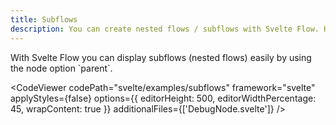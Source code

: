 ```yaml
---
title: Subflows
description: You can create nested flows / subflows with Svelte Flow. Here you can see how to implement them.
---
```



<ExampleLayout>
With Svelte Flow you can display subflows (nested flows) easily by using the node option `parent`.

<CodeViewer
  codePath="svelte/examples/subflows"
  framework="svelte"
  applyStyles={false}
  options={{ editorHeight: 500, editorWidthPercentage: 45, wrapContent: true }}
  additionalFiles={['DebugNode.svelte']}
/>

</ExampleLayout>
